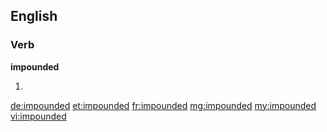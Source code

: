==English==

===Verb===
'''impounded'''

# {{past of|impound}}

[[de:impounded]]
[[et:impounded]]
[[fr:impounded]]
[[mg:impounded]]
[[my:impounded]]
[[vi:impounded]]